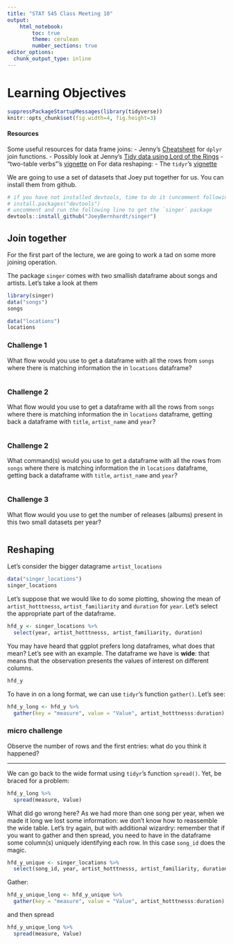 ```yaml
---
title: "STAT 545 Class Meeting 10"
output:
    html_notebook:
        toc: true
        theme: cerulean
        number_sections: true
editor_options: 
  chunk_output_type: inline
---
```


# Learning Objectives


```r
suppressPackageStartupMessages(library(tidyverse))
knitr::opts_chunk$set(fig.width=4, fig.height=3)
```

#### Resources

Some useful resources for data frame joins:
- Jenny's [Cheatsheet](bit001_dplyr-cheatsheet.html) for `dplyr` join functions.
- Possibly look at Jenny's [Tidy data using Lord of the Rings](https://github.com/jennybc/lotr-tidy)
- "two-table verbs"'s [vignette](https://cran.r-project.org/web/packages/dplyr/vignettes/two-table.html) on
For data reshaping:
-  The `tidyr`'s [vignette](https://cran.r-project.org/web/packages/tidyr/vignettes/tidy-data.html)


We are going to use a set of datasets that Joey put together for us. You can install them from github.

```r
# if you have not installed devtools, time to do it (uncomment following line)
# install.packages("devtools")
# uncomment and run the following line to get the `singer` package
devtools::install_github("JoeyBernhardt/singer")
```

## Join together

For the first part of the lecture, we are going to work a tad on some more joining operation.

The package `singer` comes with two smallish dataframe about songs and artists. Let's take a look at them

```r
library(singer)
data("songs")
songs
```

```r
data("locations")
locations
```

### Challenge 1

What flow would you use to get a dataframe with all the rows from `songs` where there is matching information the in `locations` dataframe?

```r

```

### Challenge 2

What flow would you use to get a dataframe with all the rows from `songs` where there is matching information the in `locations` dataframe, getting back a dataframe with `title`, `artist_name` and `year`?

```r

```

### Challenge 2

What command(s) would you use to get a dataframe with all the rows from `songs` where there is matching information the in `locations` dataframe, getting back a dataframe with `title`, `artist_name` and `year`?

```r

```

### Challenge 3

What flow would you use to get the number of releases (albums) present in this two small datasets per year?

```r

```


## Reshaping

Let's consider the bigger datagrame `artist_locations`

```r
data("singer_locations")
singer_locations
```


Let's suppose that we would like to do some plotting, showing the mean of `artist_hotttnesss`, `artist_familiarity` and `duration` for `year`. Let's select the appropriate part of the dataframe.

```r
hfd_y <- singer_locations %>%
  select(year, artist_hotttnesss, artist_familiarity, duration)
```


You may have heard that ggplot prefers long dataframes, what does that mean? Let's see with an example. The dataframe we have is **wide**: that means that the observation presents the values of interest on different columns.

```r
hfd_y
```

To have in on a long format, we can use `tidyr`'s function `gather()`. Let's see:

```r
hfd_y_long <- hfd_y %>%
  gather(key = "measure", value = "Value", artist_hotttnesss:duration)
```

### micro challenge

Observe the number of rows and the first entries: what do you think it happened?


---

We can go back to the wide format using `tidyr`'s function `spread()`. Yet, be braced for a problem:

```r
hfd_y_long %>%
  spread(measure, Value)
```

What did go wrong here? As we had more than one song per year, when we made it long we lost some information: we don't know how to reassemble the wide table. Let's try again, but with additional wizardry: remember that if you want to gather and then spread, you need to have in the dataframe some column(s) uniquely identifying each row. In this case `song_id` does the magic.


```r
hfd_y_unique <- singer_locations %>%
  select(song_id, year, artist_hotttnesss, artist_familiarity, duration)
```

Gather:

```r
hfd_y_unique_long <- hfd_y_unique %>%
  gather(key = "measure", value = "Value", artist_hotttnesss:duration)
```

and then spread

```r
hfd_y_unique_long %>%
  spread(measure, Value)
```